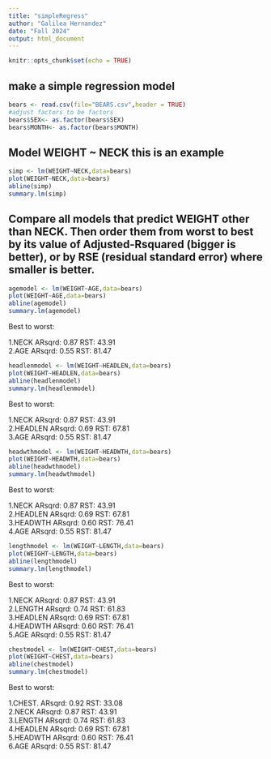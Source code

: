 ```yaml
---
title: "simpleRegress"
author: "Galilea Hernandez"
date: "Fall 2024"
output: html_document
---
```


```r
knitr::opts_chunk$set(echo = TRUE)
```

## make a simple regression model

```r
bears <- read.csv(file="BEARS.csv",header = TRUE)
#adjust factors to be factors
bears$SEX<- as.factor(bears$SEX)
bears$MONTH<- as.factor(bears$MONTH)
```

## Model WEIGHT ~ NECK  this is an example  

```r
simp <- lm(WEIGHT~NECK,data=bears)
plot(WEIGHT~NECK,data=bears)
abline(simp)
summary.lm(simp)
```


## Compare all models that predict WEIGHT other than NECK. Then order them from worst to best by its value of Adjusted-Rsquared (bigger is better), or by RSE (residual standard error) where smaller is better. 


```r
agemodel <- lm(WEIGHT~AGE,data=bears)
plot(WEIGHT~AGE,data=bears)
abline(agemodel)
summary.lm(agemodel)
```
Best to worst:

1.NECK  ARsqrd: 0.87    RST: 43.91  
2.AGE   ARsqrd: 0.55    RST: 81.47     

```r
headlenmodel <- lm(WEIGHT~HEADLEN,data=bears)
plot(WEIGHT~HEADLEN,data=bears)
abline(headlenmodel)
summary.lm(headlenmodel)
```
Best to worst:

1.NECK       ARsqrd: 0.87    RST: 43.91  
2.HEADLEN    ARsqrd: 0.69    RST: 67.81    
3.AGE        ARsqrd: 0.55    RST: 81.47    


```r
headwthmodel <- lm(WEIGHT~HEADWTH,data=bears)
plot(WEIGHT~HEADWTH,data=bears)
abline(headwthmodel)
summary.lm(headwthmodel)
```

Best to worst:

1.NECK       ARsqrd: 0.87    RST: 43.91  
2.HEADLEN    ARsqrd: 0.69    RST: 67.81     
3.HEADWTH    ARsqrd: 0.60    RST: 76.41   
4.AGE        ARsqrd: 0.55    RST: 81.47   


```r
lengthmodel <- lm(WEIGHT~LENGTH,data=bears)
plot(WEIGHT~LENGTH,data=bears)
abline(lengthmodel)
summary.lm(lengthmodel)
```

Best to worst:

1.NECK       ARsqrd: 0.87    RST: 43.91    
2.LENGTH     ARsqrd: 0.74    RST: 61.83   
3.HEADLEN    ARsqrd: 0.69    RST: 67.81      
4.HEADWTH    ARsqrd: 0.60    RST: 76.41      
5.AGE        ARsqrd: 0.55    RST: 81.47    


```r
chestmodel <- lm(WEIGHT~CHEST,data=bears)
plot(WEIGHT~CHEST,data=bears)
abline(chestmodel)
summary.lm(chestmodel)
```

Best to worst:

1.CHEST.     ARsqrd: 0.92    RST: 33.08    
2.NECK       ARsqrd: 0.87    RST: 43.91    
3.LENGTH     ARsqrd: 0.74    RST: 61.83   
4.HEADLEN    ARsqrd: 0.69    RST: 67.81      
5.HEADWTH    ARsqrd: 0.60    RST: 76.41     
6.AGE        ARsqrd: 0.55    RST: 81.47     












